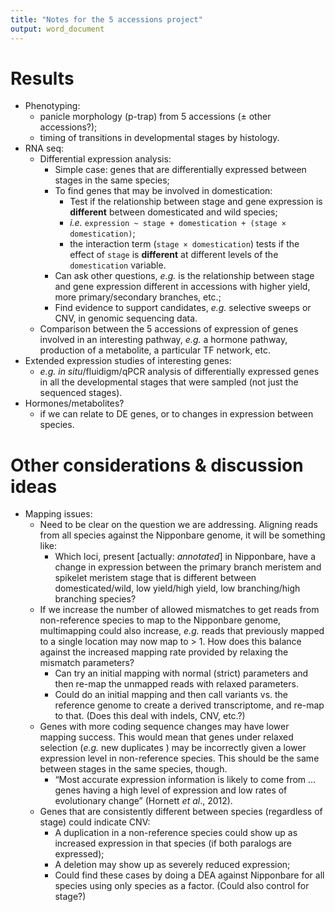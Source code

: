 ```yaml
---
title: "Notes for the 5 accessions project"
output: word_document
---
```


# Results

* Phenotyping:
    * panicle morphology (p-trap) from 5 accessions (± other accessions?);
    * timing of transitions in developmental stages by histology.
* RNA seq:
    * Differential expression analysis:
        * Simple case: genes that are differentially expressed between stages in the same species;
        * To find genes that may be involved in domestication:
            * Test if the relationship between stage and gene expression is **different** between domesticated and wild species;
            * *i.e.* `expression ~ stage + domestication + (stage × domestication)`;
            * the interaction term (`stage × domestication`) tests if the effect of `stage` is **different** at different levels of the `domestication` variable.
        * Can ask other questions, *e.g.* is the relationship between stage and gene expression different in accessions with higher yield, more primary/secondary branches, etc.;
        * Find evidence to support candidates, *e.g.* selective sweeps or CNV, in genomic sequencing data.
    * Comparison between the 5 accessions of expression of genes involved in an interesting pathway, *e.g.* a hormone pathway, production of a metabolite, a particular TF network, etc.
* Extended expression studies of interesting genes:
    * *e.g.* *in situ*/fluidigm/qPCR analysis of differentially expressed genes in all the developmental stages that were sampled (not just the sequenced stages).
* Hormones/metabolites?
    * if we can relate to DE genes, or to changes in expression between species.
    
# Other considerations & discussion ideas

* Mapping issues:
    * Need to be clear on the question we are addressing. Aligning reads from all species against the Nipponbare genome, it will be something like:
        * Which loci, present [actually: *annotated*] in Nipponbare, have a change in expression between the primary branch meristem and spikelet meristem stage that is different between domesticated/wild, low yield/high yield, low branching/high branching species?
    * If we increase the number of allowed mismatches to get reads from non-reference species to map to the Nipponbare genome, multimapping could also increase, *e.g.* reads that previously mapped to a single location may now map to > 1. How does this balance against the increased mapping rate provided by relaxing the mismatch parameters?
        * Can try an initial mapping with normal (strict) parameters and then re-map the unmapped reads with relaxed parameters.
        * Could do an initial mapping and then call variants vs. the reference genome to create a derived transcriptome, and re-map to that. (Does this deal with indels, CNV, etc.?)
    * Genes with more coding sequence changes may have lower mapping success. This would mean that genes under relaxed selection (*e.g.* new duplicates ) may be incorrectly given a lower expression level in non-reference species. This should be the same between stages in the same species, though.
        * "Most accurate expression information is likely to come from ... genes having a high level of expression and low rates of evolutionary change" (Hornett *et al*., 2012). 
    * Genes that are consistently different between species (regardless of stage) could indicate CNV:
        * A duplication in a non-reference species could show up as increased expression in that species (if both paralogs are expressed);
        * A deletion may show up as severely reduced expression;
        * Could find these cases by doing a DEA against Nipponbare for all species using only species as a factor. (Could also control for stage?)